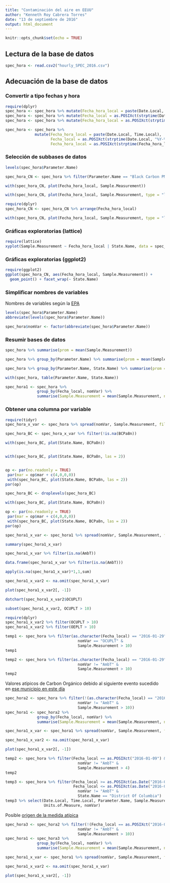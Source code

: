 ```yaml
---
title: "Contaminación del aire en EEUU"
author: "Kenneth Roy Cabrera Torres"
date: "13 de septiembre de 2016"
output: html_document
---
```


```r
knitr::opts_chunk$set(echo = TRUE)
```

## Lectura de la base de datos
```r
spec_hora <- read.csv2("hourly_SPEC_2016.csv")
```

## Adecuación de la base de datos

### Convertir a tipo fechas y hora
```r
require(dplyr)
spec_hora <- spec_hora %>% mutate(Fecha_hora_local = paste(Date.Local, Time.Local))
spec_hora <- spec_hora %>% mutate(Fecha_local = as.POSIXct(strptime(Date.Local, "%Y-%m-%d")))
spec_hora <- spec_hora %>% mutate(Fecha_hora_local = as.POSIXct(strptime(Fecha_hora_local, "%Y-%m-%d %H:%M")))

spec_hora <- spec_hora %>%
             mutate(Fecha_hora_local = paste(Date.Local, Time.Local),
                    Fecha_local = as.POSIXct(strptime(Date.Local, "%Y-%m-%d")),
                    Fecha_hora_local = as.POSIXct(strptime(Fecha_hora_local, "%Y-%m-%d %H:%M")))
```

### Selección de subbases de datos
```r
levels(spec_hora$Parameter.Name)

spec_hora_CN <- spec_hora %>% filter(Parameter.Name == "Black Carbon PM2.5 at 880 nm")

with(spec_hora_CN, plot(Fecha_hora_local, Sample.Measurement))

with(spec_hora_CN, plot(Fecha_hora_local, Sample.Measurement, type = "l"))

require(dplyr)
spec_hora_CN <- spec_hora_CN %>% arrange(Fecha_hora_local)

with(spec_hora_CN, plot(Fecha_hora_local, Sample.Measurement, type = "l"))
```

### Gráficas exploratorias (lattice)
```r
require(lattice)
xyplot(Sample.Measurement ~ Fecha_hora_local | State.Name, data = spec_hora_CN)
```

### Gráficas exploratorias (ggplot2)
```r
require(ggplot2)
ggplot(spec_hora_CN, aes(Fecha_hora_local, Sample.Measurement)) +
  geom_point() + facet_wrap(~ State.Name)
```

### Simplificar nombres de variables

Nombres de variables según la [EPA](https://aqs.epa.gov/aqsweb/documents/codetables/parameter_classes.html)

```r
levels(spec_hora$Parameter.Name)
abbreviate(levels(spec_hora$Parameter.Name))

spec_hora$nomVar <- factor(abbreviate(spec_hora$Parameter.Name))
```


### Resumir bases de datos
```r
spec_hora %>% summarise(prom = mean(Sample.Measurement))

spec_hora %>% group_by(Parameter.Name) %>% summarise(prom = mean(Sample.Measurement))

spec_hora %>% group_by(Parameter.Name, State.Name) %>% summarise(prom = mean(Sample.Measurement))

with(spec_hora, table(Parameter.Name, State.Name))
```

```r
spec_hora1 <- spec_hora %>% 
              group_by(Fecha_local, nomVar) %>% 
              summarise(Sample.Measurement = mean(Sample.Measurement, na.rm = TRUE))
```


### Obtener una columna por variable

```r
require(tidyr)
spec_hora_x_var <- spec_hora %>% spread(nomVar, Sample.Measurement, fill = NA)

spec_hora_BC <- spec_hora_x_var %>% filter(!is.na(BCPa8n))

with(spec_hora_BC, plot(State.Name, BCPa8n))


with(spec_hora_BC, plot(State.Name, BCPa8n, las = 2))


op <- par(no.readonly = TRUE)
 par(mar = op$mar + c(4,0,0,0))
 with(spec_hora_BC, plot(State.Name, BCPa8n, las = 2))
par(op)

spec_hora_BC <- droplevels(spec_hora_BC)

with(spec_hora_BC, plot(State.Name, BCPa8n))

op <- par(no.readonly = TRUE)
 par(mar = op$mar + c(4,0,0,0))
 with(spec_hora_BC, plot(State.Name, BCPa8n, las = 2))
par(op)
```

```r
spec_hora1_x_var <- spec_hora1 %>% spread(nomVar, Sample.Measurement, fill = NA)

summary(spec_hora1_x_var)

spec_hora1_x_var %>% filter(is.na(AmbT))

data.frame(spec_hora1_x_var %>% filter(is.na(AmbT)))

apply(is.na(spec_hora1_x_var)*1,1,sum)

spec_hora1_x_var2 <- na.omit(spec_hora1_x_var)
```

```r
plot(spec_hora1_x_var2[, -1])
```

```r
dotchart(spec_hora1_x_var2$OCUPLT)

subset(spec_hora1_x_var2, OCUPLT > 10)

require(dplyr)
spec_hora1_x_var2 %>% filter(OCUPLT > 10)
spec_hora1_x_var2 %>% filter(OEPLT > 10)

temp1 <- spec_hora %>% filter(as.character(Fecha_local) == "2016-01-29" &
                                nomVar == "OCUPLT" & 
                                Sample.Measurement > 10)
temp1

temp2 <- spec_hora %>% filter(as.character(Fecha_local) == "2016-01-29" &
                                nomVar != "AmbT" &                                 
                                Sample.Measurement > 10)
temp2

```

Valores atípicos de Carbon Orgánico debido al siguiente evento
sucedido en [ese municipio en este día](http://abc13.com/news/one-injured-in-house-fire-in-west-harris-county/1179586/)

```r
spec_hora2 <- spec_hora %>% filter(!(as.character(Fecha_local) == "2016-01-29" &
                                nomVar != "AmbT" &                                 
                                Sample.Measurement > 10))
spec_hora1 <- spec_hora2 %>% 
              group_by(Fecha_local, nomVar) %>% 
              summarise(Sample.Measurement = mean(Sample.Measurement, na.rm = TRUE))

spec_hora1_x_var <- spec_hora1 %>% spread(nomVar, Sample.Measurement, fill = NA)

spec_hora1_x_var2 <- na.omit(spec_hora1_x_var)
```

```r
plot(spec_hora1_x_var2[, -1])
```

```r
temp2 <- spec_hora %>% filter(Fecha_local == as.POSIXct("2016-01-09") &
                                nomVar != "AmbT" &                                 
                                Sample.Measurement > 4)
temp2

temp3 <- spec_hora %>% filter(Fecha_local >= as.POSIXct(as.Date("2016-01-09")) &
                              Fecha_local <= as.POSIXct(as.Date("2016-01-10")) &
                                nomVar != "AmbT" &
                                State.Name == "District Of Columbia")
temp3 %>% select(Date.Local, Time.Local, Parameter.Name, Sample.Measurement,
                 Units.of.Measure, nomVar)

```

Posible [origen de la medida atípica](http://www.dcfd.com/january-2016-archives.html)


```r
spec_hora3 <- spec_hora2 %>% filter(!(Fecha_local == as.POSIXct("2016-01-09") &
                                nomVar != "AmbT" &                                 
                                Sample.Measurement > 10))
spec_hora1 <- spec_hora3 %>% 
              group_by(Fecha_local, nomVar) %>% 
              summarise(Sample.Measurement = mean(Sample.Measurement, na.rm = TRUE))

spec_hora1_x_var <- spec_hora1 %>% spread(nomVar, Sample.Measurement, fill = NA)

spec_hora1_x_var2 <- na.omit(spec_hora1_x_var)
```

```r
plot(spec_hora1_x_var2[, -1])
```

